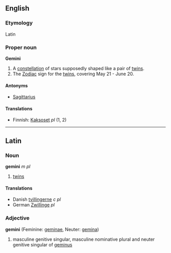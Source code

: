 ==English==
===Etymology===
Latin

===Proper noun===
'''Gemini'''

# A [[constellation]] of stars supposedly shaped like a pair of [[twins]].
# The [[Zodiac]] sign for the [[twins]], covering May 21 - June 20.

====Antonyms====
*[[Sagittarius]]

====Translations====
*Finnish: [[Kaksoset]] ''pl'' (1, 2)

----

==Latin==
===Noun===
'''gemini''' ''m pl''

#[[twins]]

====Translations====
*Danish [[tvillingerne]] ''c pl''
*German [[Zwillinge]] ''pl''

===Adjective===
'''gemini''' (Feminine: [[geminae]], Neuter: [[gemina]])

#masculine genitive singular, masculine nominative plural and neuter genitive singular of [[geminus]]